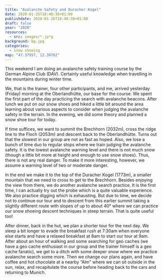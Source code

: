 ```yaml
---
title: "Avalanche Safety and Duracher Kogel"
date: 2020-01-25T18:40:38+01:00
publishdate: 2020-01-26T18:40:38+01:00
draft: false
year: "2020"
resources:
  - src: images/*.jp*g
background: bg.jpg
categories:
  - snow shoeing
map: "47.37957, 12.30762"
---
```


This weekend I am doing an avalanche safety training course by the German Alpine
Club (DAV). Certainly useful knowledge when travelling in the mountains during
winter time.

We, that is the trainer, four other participants, and me, arrived yesterday
(Friday) morning at the Oberlandhütte, our base for the course. We spent the
first part of the day practicing the search with avalanche beacons. After lunch
we put on our snow shoes and hiked a little bit around the area learning about
various aspects to consider when judging the avalanche safety in the terrain.
In the evening, we did some theory and planned a snow shoe tour for today.

<Rimg src="2.jpeg" caption="The Oberlandhütte" />

If time suffices, we want to summit the Brechhorn (2032m), cross the ridge line
to the Floch (2053m) and descent back to the Oberlandhütte. Turns out that the
slowest in our group are not as fast as hoped. Also, we lose a bunch of time duo
to regular stops where we train judging the avalanche safety. It is the lowest
avalanche warning level and there is not much snow (though a little bit more at
height and enough to use snow shoes). Thus, there is not any real danger. To
make it more interesting, however, we assume a warning level of two or moderate
danger.

<Rimg
  src="5.jpg"
  caption="Measuring the steepness of the slope to judge the avalanche danger"
/>
<Rimg src="1.jpeg" caption="An “Alm” that we pass" />
<Rimg src="3.jpeg" caption="The group" />

In the end we make it to the top of the Duracher Kogel (1773m), a smaller
mountain that we need to cross to get to the Brechhorn. Besides enjoying the
view from there, we do another avalanche search practice. It is the first time,
I can actually try out the probe which is a quite valuable experience. We also
practice digging which is exhausting. But due to time, we decide not to
continue our tour and to descent from this earlier summit taking a slightly
different route with slopes of up to about 40° where we can practice our snow
shoeing descent techniques in steep terrain. That is quite useful
too!

<Pano src="4.jpeg" caption="View from the Duracher Kogel" />

After dinner, back in the hut, we plan a shorter tour for the next day. We sleep
a bit longer to evade the breakfast rush at 7:30am when everyone else starts
and have a relaxed breakfast at 8am to start our tour at 9am. After about an
hour of walking and some searching for geo caches (we have a geo cache
enthusiast in our group and the trainer himself is a geo cache fanatic), we get
to a ditch with some deeper snow where we practice avalanche search some more.
Then we change our plans again, and have coffee and hot chocolate at a nearby
“Alm” where we can sit outside in the sun, relax, and recapitulate the course
before heading back to the cars and returning to Munich.

